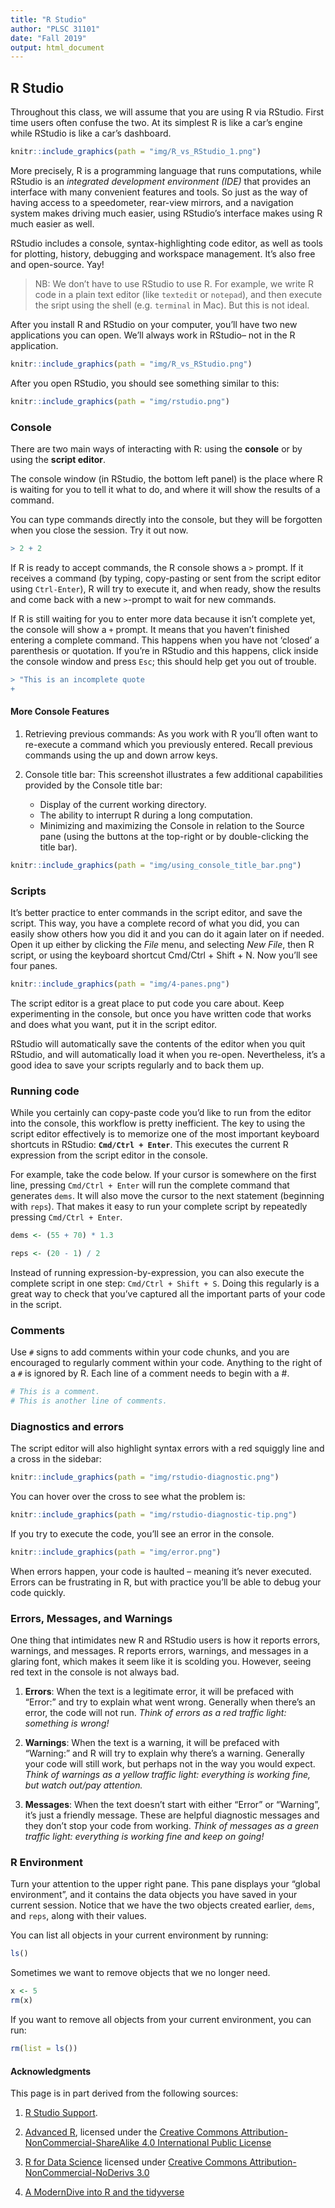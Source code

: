 ```yaml
---
title: "R Studio"
author: "PLSC 31101"
date: "Fall 2019"
output: html_document
---
```


## R Studio 

Throughout this class, we will assume that you are using R via RStudio. First time users often confuse the two. At its simplest R is like a car’s engine while RStudio is like a car's dashboard.

```r
knitr::include_graphics(path = "img/R_vs_RStudio_1.png")
```

More precisely, R is a programming language that runs computations, while RStudio is an _integrated development environment (IDE)_ that provides an interface with many convenient features and tools. So just as the way of having access to a speedometer, rear-view mirrors, and a navigation system makes driving much easier, using RStudio’s interface makes using R much easier as well.

RStudio includes a console, syntax-highlighting code editor, as well as tools for plotting, history, debugging and workspace management. It's also free and open-source. Yay!

> NB: We don't have to use RStudio to use R. For example, we write R code in a plain text editor (like `textedit` or `notepad`), and then execute the sript using the shell (e.g. `terminal` in Mac). But this is not ideal.

After you install R and RStudio on your computer, you'll have two new applications you can open. We'll always work in RStudio-- not in the R application. 

```r
knitr::include_graphics(path = "img/R_vs_RStudio.png")
```

After you open RStudio, you should see something similar to this:

```r
knitr::include_graphics(path = "img/rstudio.png")
```

### Console

There are two main ways of interacting with R: using the __console__ or by using the __script editor__.

The console window (in RStudio, the bottom left panel) is the place where R is waiting for you to tell it what to do, and where it will show the results of a command.  

You can type commands directly into the console, but they will be forgotten when you close the session. Try it out now.

```r
> 2 + 2
```

If R is ready to accept commands, the R console shows a `>` prompt. If it receives a command (by typing, copy-pasting or sent from the script editor using `Ctrl-Enter`), R will try to execute it, and when ready, show the results and come back with a new `>`-prompt to wait for new commands.

If R is still waiting for you to enter more data because it isn't complete yet, the console will show a `+` prompt. It means that you haven't finished entering a complete command. This happens when you have not 'closed' a parenthesis or quotation. If you're in RStudio and this happens, click inside the console window and press `Esc`; this should help get you out of trouble.

```r
> "This is an incomplete quote
+
```

#### More Console Features {-}

1. Retrieving previous commands: As you work with R you'll often want to re-execute a command which you previously entered. Recall previous commands using the up and down arrow keys.

2. Console title bar: This screenshot illustrates a few additional capabilities provided by the Console title bar:

    * Display of the current working directory.
    * The ability to interrupt R during a long computation.
    * Minimizing and maximizing the Console in relation to the Source pane (using the buttons at the top-right or by double-clicking the title bar).

```r
knitr::include_graphics(path = "img/using_console_title_bar.png")
```

### Scripts

It's better practice to enter commands in the script editor, and save the script. This way, you have a complete record of what you did, you can easily show others how you did it and you can do it again later on if needed. Open it up either by clicking the *File* menu, and selecting *New File*, then R script, or using the keyboard shortcut Cmd/Ctrl + Shift + N. Now you’ll see four panes.

```r
knitr::include_graphics(path = "img/4-panes.png")
```

The script editor is a great place to put code you care about. Keep experimenting in the console, but once you have written code that works and does what you want, put it in the script editor. 

RStudio will automatically save the contents of the editor when you quit RStudio, and will automatically load it when you re-open. Nevertheless, it’s a good idea to save your scripts regularly and to back them up.

### Running code

While you certainly can copy-paste code you'd like to run from the editor into the console, this workflow is pretty inefficient. The key to using the script editor effectively is to memorize one of the most important keyboard shortcuts in RStudio: __`Cmd/Ctrl + Enter`__. This executes the current R expression from the script editor in the console.

For example, take the code below. If your cursor is somewhere on the first line, pressing `Cmd/Ctrl + Enter` will run the complete command that generates `dems`. It will also move the cursor to the next statement (beginning with `reps`). That makes it easy to run your complete script by repeatedly pressing `Cmd/Ctrl + Enter`.

```r
dems <- (55 + 70) * 1.3

reps <- (20 - 1) / 2
```

Instead of running expression-by-expression, you can also execute the complete script in one step: `Cmd/Ctrl + Shift + S`. Doing this regularly is a great way to check that you’ve captured all the important parts of your code in the script.

### Comments

Use `#` signs to add comments within your code chunks, and you are encouraged to regularly comment within your code. Anything to the right of a `#` is ignored by R. Each line of a comment needs to begin with a #.

```r
# This is a comment.
# This is another line of comments.
```

### Diagnostics and errors

The script editor will also highlight syntax errors with a red squiggly line and a cross in the sidebar:

```r
knitr::include_graphics(path = "img/rstudio-diagnostic.png")
```

You can hover over the cross to see what the problem is:

```r
knitr::include_graphics(path = "img/rstudio-diagnostic-tip.png")
```

If you try to execute the code, you'll see an error in the console.

```r
knitr::include_graphics(path = "img/error.png")
```

When errors happen, your code is haulted -- meaning it's never executed. Errors can be frustrating in R, but with practice you'll be able to debug your code quickly.

### Errors, Messages, and Warnings

One thing that intimidates new R and RStudio users is how it reports errors, warnings, and messages. R reports errors, warnings, and messages in a glaring font, which makes it seem like it is scolding you. However, seeing red text in the console is not always bad.

1. __Errors__: When the text is a legitimate error, it will be prefaced with "Error:" and try to explain what went wrong. Generally when there’s an error, the code will not run. _Think of errors as a red traffic light: something is wrong!_

2. __Warnings__: When the text is a warning, it will be prefaced with "Warning:" and R will try to explain why there's a warning. Generally your code will still work, but perhaps not in the way you would expect. _Think of warnings as a yellow traffic light: everything is working fine, but watch out/pay attention._

2. __Messages__: When the text doesn’t start with either "Error" or "Warning", it’s just a friendly message. These are helpful diagnostic messages and they don’t stop your code from working. _Think of messages as a green traffic light: everything is working fine and keep on going!_

###  R Environment

Turn your attention to the upper right pane. This pane displays your "global environment", and it contains the data objects you have saved in your current session. Notice that we have the two objects created earlier, `dems`, and `reps`, along with their values.

You can list all objects in your current environment by running:

```r
ls()
```

Sometimes we want to remove objects that we no longer need.

```r
x <- 5
rm(x)
```

If you want to remove all objects from your current environment, you can run:

```r
rm(list = ls())
```

####  Acknowledgments {-}

This page is in part derived from the following sources:

1. [R Studio Support](https://support.rstudio.com/hc/en-us/articles/200484448).

2. [Advanced R](https://adv-r.hadley.nz/), licensed under the [Creative Commons Attribution-NonCommercial-ShareAlike 4.0 International Public License](https://creativecommons.org/licenses/by-nc-sa/4.0/)

3. [R for Data Science](https://r4ds.had.co.nz) licensed under [Creative Commons Attribution-NonCommercial-NoDerivs 3.0](https://creativecommons.org/licenses/by-nc-nd/3.0/us/)

4. [A ModernDive into R and the tidyverse](https://moderndive.netlify.com/1-getting-started.html)

